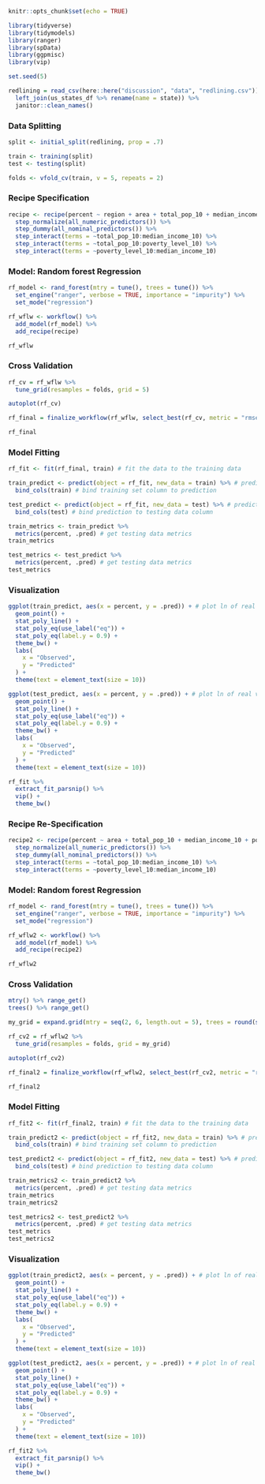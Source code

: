 ```r
knitr::opts_chunk$set(echo = TRUE)

library(tidyverse)
library(tidymodels)
library(ranger)
library(spData)
library(ggpmisc)
library(vip)

set.seed(5)
```

```r
redlining = read_csv(here::here("discussion", "data", "redlining.csv")) %>% 
  left_join(us_states_df %>% rename(name = state)) %>% 
  janitor::clean_names()
```

### Data Splitting

```r
split <- initial_split(redlining, prop = .7)

train <- training(split)
test <- testing(split)

folds <- vfold_cv(train, v = 5, repeats = 2)
```

### Recipe Specification

```r
recipe <- recipe(percent ~ region + area + total_pop_10 + median_income_10 + poverty_level_10, data = train)%>%
  step_normalize(all_numeric_predictors()) %>% 
  step_dummy(all_nominal_predictors()) %>% 
  step_interact(terms = ~total_pop_10:median_income_10) %>% 
  step_interact(terms = ~total_pop_10:poverty_level_10) %>% 
  step_interact(terms = ~poverty_level_10:median_income_10) 
```

### Model: Random forest Regression

```r
rf_model <- rand_forest(mtry = tune(), trees = tune()) %>%
  set_engine("ranger", verbose = TRUE, importance = "impurity") %>% 
  set_mode("regression")
```

```r
rf_wflw <- workflow() %>%
  add_model(rf_model) %>%
  add_recipe(recipe)

rf_wflw
```

### Cross Validation

```r
rf_cv = rf_wflw %>%
  tune_grid(resamples = folds, grid = 5)
```

```r
autoplot(rf_cv)
```

```r
rf_final = finalize_workflow(rf_wflw, select_best(rf_cv, metric = "rmse"))

rf_final
```

### Model Fitting

```r
rf_fit <- fit(rf_final, train) # fit the data to the training data
```

```r
train_predict <- predict(object = rf_fit, new_data = train) %>% # predict the training set
  bind_cols(train) # bind training set column to prediction

test_predict <- predict(object = rf_fit, new_data = test) %>% # predict the training set
  bind_cols(test) # bind prediction to testing data column
```

```r
train_metrics <- train_predict %>%
  metrics(percent, .pred) # get testing data metrics
train_metrics

test_metrics <- test_predict %>%
  metrics(percent, .pred) # get testing data metrics
test_metrics
```

### Visualization

```r
ggplot(train_predict, aes(x = percent, y = .pred)) + # plot ln of real versus ln of predicted
  geom_point() +
  stat_poly_line() +
  stat_poly_eq(use_label("eq")) +
  stat_poly_eq(label.y = 0.9) +
  theme_bw() +
  labs(
    x = "Observed",
    y = "Predicted"
  ) +
  theme(text = element_text(size = 10))

ggplot(test_predict, aes(x = percent, y = .pred)) + # plot ln of real versus ln of predicted
  geom_point() +
  stat_poly_line() +
  stat_poly_eq(use_label("eq")) +
  stat_poly_eq(label.y = 0.9) +
  theme_bw() +
  labs(
    x = "Observed",
    y = "Predicted"
  ) +
  theme(text = element_text(size = 10))
```

```r
rf_fit %>%
  extract_fit_parsnip() %>%
  vip() +
  theme_bw()
```

### Recipe Re-Specification

```r
recipe2 <- recipe(percent ~ area + total_pop_10 + median_income_10 + poverty_level_10, data = train)%>%
  step_normalize(all_numeric_predictors()) %>% 
  step_dummy(all_nominal_predictors()) %>% 
  step_interact(terms = ~total_pop_10:median_income_10) %>% 
  step_interact(terms = ~poverty_level_10:median_income_10) 
```

### Model: Random forest Regression

```r
rf_model <- rand_forest(mtry = tune(), trees = tune()) %>%
  set_engine("ranger", verbose = TRUE, importance = "impurity") %>% 
  set_mode("regression")
```

```r
rf_wflw2 <- workflow() %>%
  add_model(rf_model) %>%
  add_recipe(recipe2)

rf_wflw2
```

### Cross Validation

```r
mtry() %>% range_get()
trees() %>% range_get()

my_grid = expand.grid(mtry = seq(2, 6, length.out = 5), trees = round(seq(50, 2000, length.out = 10)))

rf_cv2 = rf_wflw2 %>%
  tune_grid(resamples = folds, grid = my_grid)
```

```r
autoplot(rf_cv2)
```

```r
rf_final2 = finalize_workflow(rf_wflw2, select_best(rf_cv2, metric = "rmse"))

rf_final2
```

### Model Fitting

```r
rf_fit2 <- fit(rf_final2, train) # fit the data to the training data
```

```r
train_predict2 <- predict(object = rf_fit2, new_data = train) %>% # predict the training set
  bind_cols(train) # bind training set column to prediction

test_predict2 <- predict(object = rf_fit2, new_data = test) %>% # predict the training set
  bind_cols(test) # bind prediction to testing data column
```

```r
train_metrics2 <- train_predict2 %>%
  metrics(percent, .pred) # get testing data metrics
train_metrics
train_metrics2

test_metrics2 <- test_predict2 %>%
  metrics(percent, .pred) # get testing data metrics
test_metrics
test_metrics2
```

### Visualization

```r
ggplot(train_predict2, aes(x = percent, y = .pred)) + # plot ln of real versus ln of predicted
  geom_point() +
  stat_poly_line() +
  stat_poly_eq(use_label("eq")) +
  stat_poly_eq(label.y = 0.9) +
  theme_bw() +
  labs(
    x = "Observed",
    y = "Predicted"
  ) +
  theme(text = element_text(size = 10))

ggplot(test_predict2, aes(x = percent, y = .pred)) + # plot ln of real versus ln of predicted
  geom_point() +
  stat_poly_line() +
  stat_poly_eq(use_label("eq")) +
  stat_poly_eq(label.y = 0.9) +
  theme_bw() +
  labs(
    x = "Observed",
    y = "Predicted"
  ) +
  theme(text = element_text(size = 10))
```

```r
rf_fit2 %>%
  extract_fit_parsnip() %>%
  vip() +
  theme_bw()
```
